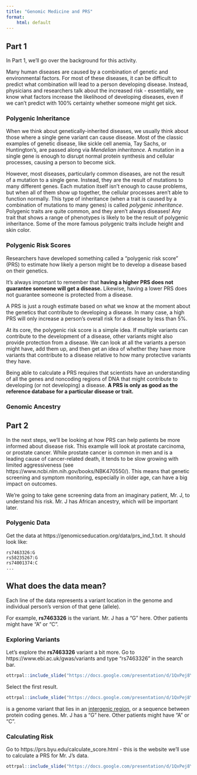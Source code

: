 ```yaml
---
title: "Genomic Medicine and PRS"
format:
    html: default
---
```


<!-- image and this activity will.. -->

## Part 1

In Part 1, we'll go over the background for this activity.

Many human diseases are caused by a combination of genetic and environmental factors. For most of these diseases, it can be difficult to predict what combination will lead to a person developing disease. Instead, physicians and researchers talk about the increased risk - essentially, we know what factors increase the likelihood of developing diseases, even if we can't predict with 100% certainty whether someone might get sick. 

### Polygenic Inheritance

When we think about genetically-inherited diseases, we usually think about those where a single gene variant can cause disease. Most of the classic examples of genetic disease, like sickle cell anemia, Tay Sachs, or Huntington's, are passed along via _Mendelian inheritance_. A mutation in a single gene is enough to disrupt normal protein synthesis and cellular processes, causing a person to become sick. 

<!-- Image of one allele being different -->

However, most diseases, particularly common diseases, are not the result of a mutation to a single gene. Instead, they are the result of mutations to many different genes. Each mutation itself isn't enough to cause problems, but when all of them show up together, the cellular processes aren't able to function normally.  This type of inheritance (when a trait is caused by a combination of mutations to many genes) is called _polygenic inheritance_. Polygenic traits are quite common, and they aren't always diseases! Any trait that shows a range of phenotypes is likely to be the result of polygenic inheritance. Some of the more famous polygenic traits include height and skin color.

### Polygenic Risk Scores

Researchers have developed something called a “polygenic risk score” (PRS) to estimate how likely a person might be to develop a disease based on their genetics.

::: {.callout-tip}
It’s always important to remember that **having a higher PRS does not guarantee someone will get a disease.**  Likewise, having a lower PRS does not guarantee someone is protected from a disease. 

A PRS is just a rough estimate based on what we know at the moment about the genetics that contribute to developing a disease. In many case, a high PRS will only increase a person's overall risk for a disease by less than 5%.
:::

At its core, the polygenic risk score is a simple idea. If multiple variants can contribute to the development of a disease, other variants might also provide protection from a disease. We can look at all the variants a person might have, add them up, and then get an idea of whether they have more variants that contribute to a disease relative to how many protective variants they have.

Being able to calculate a PRS requires that scientists have an understanding of all the genes and noncoding regions of DNA that might contribute to developing (or not developing) a disease. **A PRS is only as good as the reference database for a particular disease or trait.**

### Genomic Ancestry

<!-- More here? -->

## Part 2

In the next steps, we'll be looking at how PRS can help patients be more informed about disease risk. This example will look at prostate carcinoma, or prostate cancer. While prostate cancer is common in men and is a leading cause of cancer-related death, it tends to be slow growing with limited aggressiveness (see https://www.ncbi.nlm.nih.gov/books/NBK470550/). This means that genetic screening and symptom monitoring, especially in older age, can have a big impact on outcomes. 

We're going to take gene screening data from an imaginary patient, Mr. J, to understand his risk. Mr. J has African ancestry, which will be important later.

### Polygenic Data

Get the data at https://genomicseducation.org/data/prs_ind_1.txt. It should look like:

```
rs7463326:G
rs58235267:G
rs74001374:C
...
```

::: {.callout-tip}
## What does the data mean?

Each line of the data represents a variant location in the genome and individual person's version of that gene (allele). 

For example, **rs7463326** is the variant. Mr. J has a "G" here. Other patients might have "A" or "C".
:::

### Exploring Variants

Let's explore the **rs7463326** variant a bit more. Go to https://www.ebi.ac.uk/gwas/variants and type "rs7463326" in the search bar.

```r
ottrpal::include_slide("https://docs.google.com/presentation/d/1QxPej8YIbgsToOITRYKLxmGScjo0Eu5ldiKEE-lXvF0/edit?slide=id.g35f43ab35e5_0_6#slide=id.g35f43ab35e5_0_6")
```

Select the first result.

```r
ottrpal::include_slide("https://docs.google.com/presentation/d/1QxPej8YIbgsToOITRYKLxmGScjo0Eu5ldiKEE-lXvF0/edit?slide=id.g35f43ab35e5_0_11#slide=id.g35f43ab35e5_0_11")
```


 is a genome variant that lies in an [intergenic region](https://www.genome.gov/genetics-glossary/Intergenic-Regions#:~:text=Definition,Medical%20Genetics%20Branch), or a sequence between protein coding genes. Mr. J has a "G" here. Other patients might have "A" or "C".


### Calculating Risk

Go to https://prs.byu.edu/calculate_score.html - this is the website we'll use to calculate a PRS for Mr. J's data.

```r
ottrpal::include_slide("https://docs.google.com/presentation/d/1QxPej8YIbgsToOITRYKLxmGScjo0Eu5ldiKEE-lXvF0/edit?slide=id.g35f43ab35e5_0_0#slide=id.g35f43ab35e5_0_0")
```
